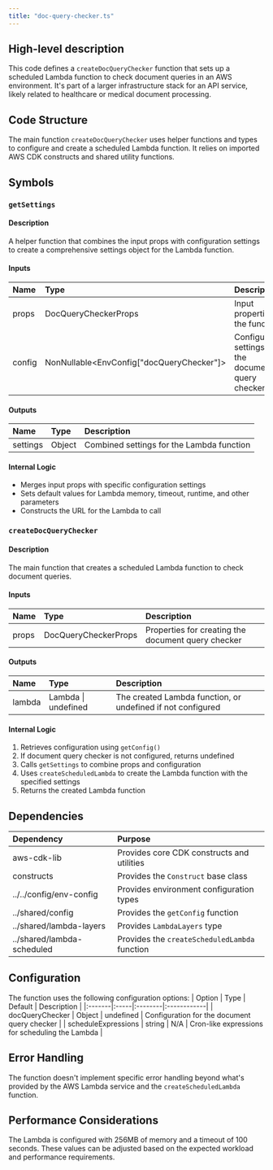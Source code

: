 ```yaml
---
title: "doc-query-checker.ts"
---
```


## High-level description
This code defines a `createDocQueryChecker` function that sets up a scheduled Lambda function to check document queries in an AWS environment. It's part of a larger infrastructure stack for an API service, likely related to healthcare or medical document processing.

## Code Structure
The main function `createDocQueryChecker` uses helper functions and types to configure and create a scheduled Lambda function. It relies on imported AWS CDK constructs and shared utility functions.

## Symbols

### `getSettings`
#### Description
A helper function that combines the input props with configuration settings to create a comprehensive settings object for the Lambda function.

#### Inputs
| Name | Type | Description |
|:-----|:-----|:------------|
| props | DocQueryCheckerProps | Input properties for the function |
| config | NonNullable&lt;EnvConfig["docQueryChecker"]&gt; | Configuration settings for the document query checker |

#### Outputs
| Name | Type | Description |
|:-----|:-----|:------------|
| settings | Object | Combined settings for the Lambda function |

#### Internal Logic
- Merges input props with specific configuration settings
- Sets default values for Lambda memory, timeout, runtime, and other parameters
- Constructs the URL for the Lambda to call

### `createDocQueryChecker`
#### Description
The main function that creates a scheduled Lambda function to check document queries.

#### Inputs
| Name | Type | Description |
|:-----|:-----|:------------|
| props | DocQueryCheckerProps | Properties for creating the document query checker |

#### Outputs
| Name | Type | Description |
|:-----|:-----|:------------|
| lambda | Lambda \| undefined | The created Lambda function, or undefined if not configured |

#### Internal Logic
1. Retrieves configuration using `getConfig()`
2. If document query checker is not configured, returns undefined
3. Calls `getSettings` to combine props and configuration
4. Uses `createScheduledLambda` to create the Lambda function with the specified settings
5. Returns the created Lambda function

## Dependencies
| Dependency | Purpose |
|:-----------|:--------|
| aws-cdk-lib | Provides core CDK constructs and utilities |
| constructs | Provides the `Construct` base class |
| ../../config/env-config | Provides environment configuration types |
| ../shared/config | Provides the `getConfig` function |
| ../shared/lambda-layers | Provides `LambdaLayers` type |
| ../shared/lambda-scheduled | Provides the `createScheduledLambda` function |

## Configuration
The function uses the following configuration options:
| Option | Type | Default | Description |
|:-------|:-----|:--------|:------------|
| docQueryChecker | Object | undefined | Configuration for the document query checker |
| scheduleExpressions | string | N/A | Cron-like expressions for scheduling the Lambda |

## Error Handling
The function doesn't implement specific error handling beyond what's provided by the AWS Lambda service and the `createScheduledLambda` function.

## Performance Considerations
The Lambda is configured with 256MB of memory and a timeout of 100 seconds. These values can be adjusted based on the expected workload and performance requirements.
